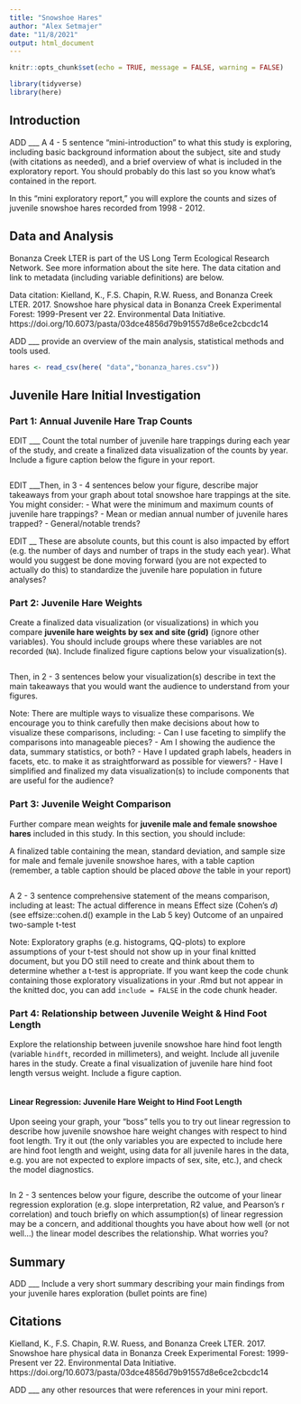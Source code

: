 ```yaml
---
title: "Snowshoe Hares"
author: "Alex Setmajer"
date: "11/8/2021"
output: html_document
---
```


```r
knitr::opts_chunk$set(echo = TRUE, message = FALSE, warning = FALSE)

library(tidyverse)
library(here)
```


## Introduction

ADD ___ A 4 - 5 sentence "mini-introduction" to what this study is exploring, including basic background information about the subject, site and study (with citations as needed), and a brief overview of what is included in the exploratory report. You should probably do this last so you know what’s contained in the report.

In this “mini exploratory report,” you will explore the counts and sizes of juvenile snowshoe hares recorded from 1998 - 2012.

## Data and Analysis

Bonanza Creek LTER is part of the US Long Term Ecological Research Network. See more information about the site here.  The data citation and link to metadata (including variable definitions) are below.

Data citation: Kielland, K., F.S. Chapin, R.W. Ruess, and Bonanza Creek LTER. 2017. Snowshoe hare physical data in Bonanza Creek Experimental Forest: 1999-Present ver 22. Environmental Data Initiative. https://doi.org/10.6073/pasta/03dce4856d79b91557d8e6ce2cbcdc14

ADD ___ provide an overview of the main analysis, statistical methods and tools used.

```r
hares <- read_csv(here( "data","bonanza_hares.csv"))
```


## Juvenile Hare Initial Investigation


### Part 1: Annual Juvenile Hare Trap Counts

EDIT ___ Count the total number of juvenile hare trappings during each year of the study, and create a finalized data visualization of the counts by year. Include a figure caption below the figure in your report. 

```r

```


EDIT ___Then, in 3 - 4 sentences below your figure, describe major takeaways from your graph about total snowshoe hare trappings at the site. You might consider:
- What were the minimum and maximum counts of juvenile hare trappings?
- Mean or median annual number of juvenile hares trapped?
- General/notable trends?

EDIT __ These are absolute counts, but this count is also impacted by effort (e.g. the number of days and number of traps in the study each year). What would you suggest be done moving forward (you are not expected to actually do this) to standardize the juvenile hare population in future analyses?


### Part 2: Juvenile Hare Weights

Create a finalized data visualization (or visualizations) in which you compare **juvenile hare weights by sex and site (grid)** (ignore other variables). You should include groups where these variables are not recorded (`NA`). Include finalized figure captions below your visualization(s).

```r

```

Then, in 2 - 3 sentences below your visualization(s) describe in text the main takeaways that you would want the audience to understand from your figures.

Note: There are multiple ways to visualize these comparisons. We encourage you to think carefully then make decisions about how to visualize these comparisons, including:
- Can I use faceting to simplify the comparisons into manageable pieces?
- Am I showing the audience the data, summary statistics, or both?
- Have I updated graph labels, headers in facets, etc. to make it as straightforward as possible for viewers?
- Have I simplified and finalized my data visualization(s) to include components that are useful for the audience?

### Part 3: Juvenile Weight Comparison

Further compare mean weights for **juvenile male and female snowshoe hares** included in this study. In this section, you should include:

A finalized table containing the mean, standard deviation, and sample size for male and female juvenile snowshoe hares, with a table caption (remember, a table caption should be placed *above* the table in your report)

```r

```

A 2 - 3 sentence comprehensive statement of the means comparison, including at least:
The actual difference in means
Effect size (Cohen's *d*) (see effsize::cohen.d() example in the Lab 5 key)
Outcome of an unpaired two-sample t-test
 
Note: Exploratory graphs (e.g. histograms, QQ-plots) to explore assumptions of your t-test should not show up in your final knitted document, but you DO still need to create and think about them to determine whether a t-test is appropriate. If you want keep the code chunk containing those exploratory visualizations in your .Rmd but not appear in the knitted doc, you can add `include = FALSE` in the code chunk header.

### Part 4: Relationship between Juvenile Weight & Hind Foot Length

Explore the relationship between juvenile snowshoe hare hind foot length (variable `hindft`, recorded in millimeters), and weight. Include all juvenile hares in the study. Create a final visualization of juvenile hare hind foot length versus weight. Include a figure caption.

```r

```

#### Linear Regression: Juvenile Hare Weight to Hind Foot Length
Upon seeing your graph, your “boss” tells you to try out linear regression to describe how juvenile snowshoe hare weight changes with respect to hind foot length. Try it out (the only variables you are expected to include here are hind foot length and weight, using data for all juvenile hares in the data, e.g. you are not expected to explore impacts of sex, site, etc.), and check the model diagnostics.

```r

```


In 2 - 3 sentences below your figure, describe the outcome of your linear regression exploration (e.g. slope interpretation, R2 value, and Pearson's r correlation) and touch briefly on which assumption(s) of linear regression may be a concern, and additional thoughts you have about how well (or not well…) the linear model describes the relationship. What worries you?

## Summary

ADD ___ Include a very short summary describing your main findings from your juvenile hares exploration (bullet points are fine)

## Citations

Kielland, K., F.S. Chapin, R.W. Ruess, and Bonanza Creek LTER. 2017. Snowshoe hare physical data in Bonanza Creek Experimental Forest: 1999-Present ver 22. Environmental Data Initiative. https://doi.org/10.6073/pasta/03dce4856d79b91557d8e6ce2cbcdc14

ADD ___ any other resources that were references in your mini report.